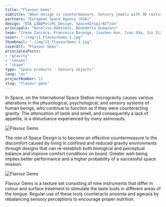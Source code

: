 ```yaml
---
title: "Flavour Gems"
subtitle: "When design is countermeasure. Sensory jewels with 3D textures to reactivate scents and flavours muted by weightlessness."
partners: "European Space Agency (ESA)"
design: "ESA_LAB@PoliMi_Design, Space4InspirACTion"
principals: "Annalisa Dominoni, Benedetto Quaquaro"
team: "Irene Zaccara, Francesca Barengo, Jiezhen Han, Ivan Oda, Jin Sizhao"
cover: "./img/11_FlavourGems-1.jpg"
thumbnail: "./img/11_FlavourGems-1.jpg"
coverAlt: "Flavour Gems"
principlesPosts:
- "gravity"
- "senses"
- "shape"
type: "Space products - Sensory objects"
lang: "en"
projectNumber: 11
slug: "flavour-gems"
---
```



In Space, on the International Space Station microgravity causes various alterations in the physiological, psychological, and sensory systems of human beings, who continue to function as if they were counteracting gravity. The attenuation of taste and smell, and consequently a lack of appetite, is a disturbance experienced by many astronauts.

<Image src={Image1} alt="Flavour Gems" class="py-6 w-full"/>

The role of Space Design is to become an effective countermeasure to the discomfort caused by living in confined and reduced gravity environments through designs that can re-establish both biological and perceptual balance and improve comfort conditions on board. Greater well-being implies better performance and a higher probability of a successful space mission.

<Image src={Image2} alt="Flavour Gems" class="py-6 w-full"/>

Flavour Gems is a texture set consisting of nine instruments that differ in colour and surface treatment to stimulate the taste buds in different areas of the tongue. Regular use of these tools counteracts anosmia and ageusia by rebalancing sensory perceptions to encourage proper nutrition.
